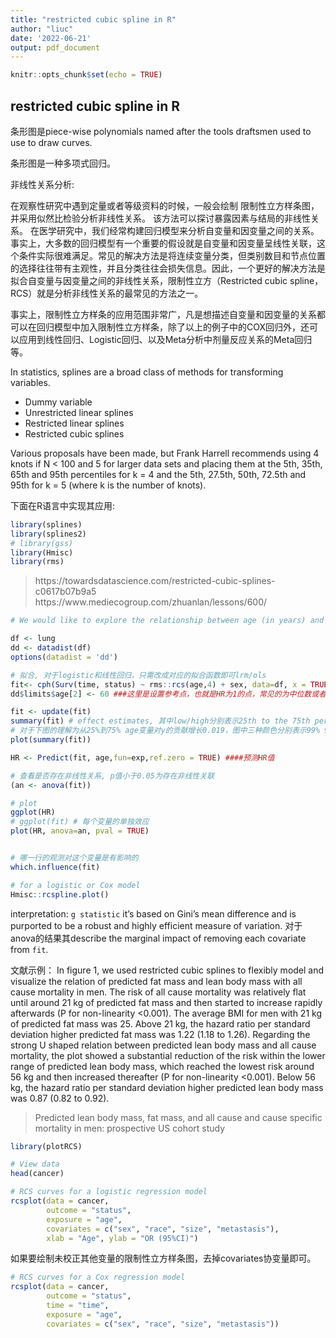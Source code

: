 ```yaml
---
title: "restricted cubic spline in R"
author: "liuc"
date: '2022-06-21'
output: pdf_document
---
```


```r
knitr::opts_chunk$set(echo = TRUE)
```

## restricted cubic spline in R

条形图是piece-wise polynomials named after the tools draftsmen used to use to draw curves.

条形图是一种多项式回归。

非线性关系分析:

在观察性研究中遇到定量或者等级资料的时候，一般会绘制 限制性立方样条图，并采用似然比检验分析非线性关系。
该方法可以探讨暴露因素与结局的非线性关系。
在医学研究中，我们经常构建回归模型来分析自变量和因变量之间的关系。事实上，大多数的回归模型有一个重要的假设就是自变量和因变量呈线性关联，这个条件实际很难满足。常见的解决方法是将连续变量分类，但类别数目和节点位置的选择往往带有主观性，并且分类往往会损失信息。因此，一个更好的解决方法是拟合自变量与因变量之间的非线性关系，限制性立方（Restricted cubic spline，RCS）就是分析非线性关系的最常见的方法之一。

事实上，限制性立方样条的应用范围非常广，凡是想描述自变量和因变量的关系都可以在回归模型中加入限制性立方样条，除了以上的例子中的COX回归外，还可以应用到线性回归、Logistic回归、以及Meta分析中剂量反应关系的Meta回归等。

 In statistics, splines are a broad class of methods for transforming variables.
 
 - Dummy variable
 - Unrestricted linear splines
 - Restricted linear splines
 - Restricted cubic splines
 
 Various proposals have been made, but Frank Harrell recommends using 4 knots if N < 100 and 5 for larger data sets and placing them at the 5th, 35th, 65th and 95th percentiles for k = 4 and the 5th, 27.5th, 50th, 72.5th and 95th for k = 5 (where k is the number of knots).

下面在R语言中实现其应用:

```r
library(splines)
library(splines2)
# library(gss)
library(Hmisc)
library(rms)
```


> https://towardsdatascience.com/restricted-cubic-splines-c0617b07b9a5
> https://www.mediecogroup.com/zhuanlan/lessons/600/


```r
# We would like to explore the relationship between age (in years) and a crude measure of body fat, which is triceps skinfold thickness.

df <- lung
dd <- datadist(df)
options(datadist = 'dd')

# 拟合, 对于logistic和线性回归，只需改成对应的拟合函数即可lrm/ols
fit<- cph(Surv(time, status) ~ rms::rcs(age,4) + sex, data=df, x = TRUE, y = TRUE)
dd$limits$age[2] <- 60 ###这里是设置参考点，也就是HR为1的点，常见的为中位数或者临床有意义的点

fit <- update(fit)
summary(fit) # effect estimates, 其中low/high分别表示25th to the 75th percentile of each variable, CI为在其他变量不变的情况下计算的,summary(newmod, conf.type=c('simultaneous'))可以得到同时考量多个变量的
# 对于下图的理解为从25%到75% age变量对y的贡献增长0.019，图中三种颜色分别表示99% 95% 90%的CI
plot(summary(fit))

HR <- Predict(fit, age,fun=exp,ref.zero = TRUE) ####预测HR值

# 查看是否存在非线性关系, p值小于0.05为存在非线性关联
(an <- anova(fit))

# plot
ggplot(HR)
# ggplot(fit) # 每个变量的单独效应
plot(HR, anova=an, pval = TRUE)


# 哪一行的观测对这个变量是有影响的
which.influence(fit)

# for a logistic or Cox model
Hmisc::rcspline.plot()
```

interpretation: `g statistic` it’s based on Gini’s mean difference and is purported to be a robust and highly efficient measure of variation.
对于anova的结果其describe the marginal impact of removing each covariate from `fit`.


文献示例：
In figure 1, we used restricted cubic splines to flexibly model and visualize the relation of predicted fat mass and lean body mass with all cause mortality in men. The risk of all cause mortality was relatively flat until around 21 kg of predicted fat mass and then started to increase rapidly afterwards (P for non-linearity <0.001). The average BMI for men with 21 kg of predicted fat mass was 25. Above 21 kg, the hazard ratio per standard deviation higher predicted fat mass was 1.22 (1.18 to 1.26). Regarding the strong U shaped relation between predicted lean body mass and all cause mortality, the plot showed a substantial reduction of the risk within the lower range of predicted lean body mass, which reached the lowest risk around 56 kg and then increased thereafter (P for non-linearity <0.001). Below 56 kg, the hazard ratio per standard deviation higher predicted lean body mass was 0.87 (0.82 to 0.92). 

> Predicted lean body mass, fat mass, and all cause and cause specific mortality in men: prospective US cohort study


```r

library(plotRCS)
```


```r
# View data
head(cancer)

# RCS curves for a logistic regression model
rcsplot(data = cancer,
        outcome = "status",
        exposure = "age",
        covariates = c("sex", "race", "size", "metastasis"),
        xlab = "Age", ylab = "OR (95%CI)")
```


如果要绘制未校正其他变量的限制性立方样条图，去掉covariates协变量即可。
```r
# RCS curves for a Cox regression model
rcsplot(data = cancer,
        outcome = "status",
        time = "time",
        exposure = "age",
        covariates = c("sex", "race", "size", "metastasis"))
```



